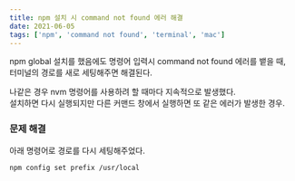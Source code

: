 ```yaml
---
title: npm 설치 시 command not found 에러 해결
date: 2021-06-05
tags: ['npm', 'command not found', 'terminal', 'mac']
---
```


npm global 설치를 했음에도 명령어 입력시 command not found 에러를 뱉을 때,  
터미널의 경로를 새로 세팅해주면 해결된다.

나같은 경우 nvm 명령어를 사용하려 할 때마다 지속적으로 발생했다.  
설치하면 다시 실행되지만 다른 커맨드 창에서 실행하면 또 같은 에러가 발생한 경우.

### 문제 해결

아래 명령어로 경로를 다시 세팅해주었다.

```
npm config set prefix /usr/local
```
